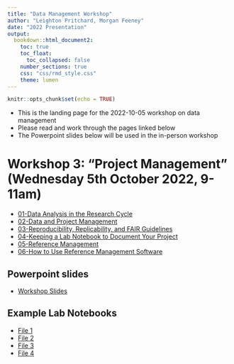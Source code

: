 ```yaml
---
title: "Data Management Workshop"
author: "Leighton Pritchard, Morgan Feeney"
date: "2022 Presentation"
output: 
  bookdown::html_document2:
    toc: true
    toc_float:
      toc_collapsed: false
    number_sections: true
    css: "css/rmd_style.css"
    theme: lumen
---
```



```r
knitr::opts_chunk$set(echo = TRUE)
```

<div id="summary">
- This is the landing page for the 2022-10-05 workshop on data management
- Please read and work through the pages linked below
- The Powerpoint slides below will be used in the in-person workshop
</div>

# Workshop 3: "Project Management" (Wednesday 5th October 2022, 9-11am)

- [01-Data Analysis in the Research Cycle](notebooks/03-01-data_analysis.html)
- [02-Data and Project Management](notebooks/03-02-project_management.html)
- [03-Reproducibility, Replicability, and FAIR Guidelines](notebooks/03-03-reproducibility.html)
- [04-Keeping a Lab Notebook to Document Your Project](notebooks/03-04-keeping_a_lab_notebook.html)
- [05-Reference Management](notebooks/03-05-reference_management.html)
- [06-How to Use Reference Management Software](notebooks/03-06-using_a_reference_manager.html)

## Powerpoint slides

- [Workshop Slides](assets/powerpoints/Project_Management_workshop_MFandLP.pptx)

## Example Lab Notebooks

- [File 1](assets/pdfs/lab_notebooks/example_lab_notebook_file_1.pdf)
- [File 2](assets/pdfs/lab_notebooks/example_lab_notebook_file_2.pdf)
- [File 3](assets/pdfs/lab_notebooks/example_lab_notebook_file_3.pdf)
- [File 4](assets/pdfs/lab_notebooks/example_lab_notebook_file_4.pdf)
